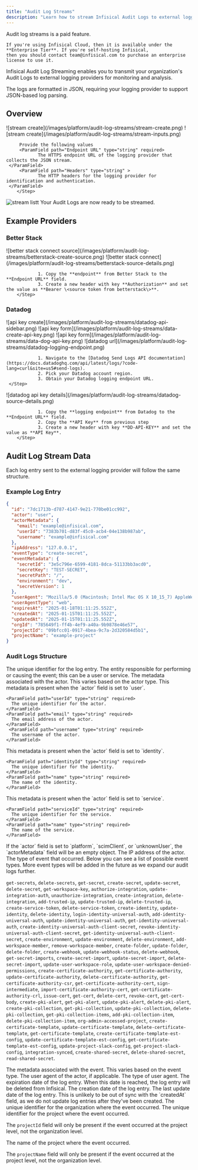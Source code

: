 ```yaml
---
title: "Audit Log Streams"
description: "Learn how to stream Infisical Audit Logs to external logging providers."
---
```


<Info>
    Audit log streams is a paid feature.
   
    If you're using Infisical Cloud, then it is available under the **Enterprise Tier**. If you're self-hosting Infisical,
    then you should contact team@infisical.com to purchase an enterprise license to use it.
</Info>

Infisical Audit Log Streaming enables you to transmit your organization's Audit Logs to external logging providers for monitoring and analysis. 

The logs are formatted in JSON, requiring your logging provider to support JSON-based log parsing.


## Overview

<Steps>
    <Step title="Navigate to Organization Settings in your sidebar." />
    <Step title="Select Audit Log Streams Tab.">
				![stream create](/images/platform/audit-log-streams/stream-create.png)
		</Step>
		<Step title="Click on Create">
		 ![stream create](/images/platform/audit-log-streams/stream-inputs.png)

		 Provide the following values
		 <ParamField path="Endpoint URL" type="string" required>
				The HTTPS endpoint URL of the logging provider that collects the JSON stream.
     </ParamField>
		 <ParamField path="Headers" type="string" >
				The HTTP headers for the logging provider for identification and authentication.
     </ParamField>
		</Step>
</Steps>

![stream listt](/images/platform/audit-log-streams/stream-list.png)
Your Audit Logs are now ready to be streamed.

## Example Providers

### Better Stack

<Steps>
    <Step title="Select Connect Source">
				![better stack connect source](/images/platform/audit-log-streams/betterstack-create-source.png)
		</Step>
    <Step title="Provide a name and select platform"/>
   <Step title="Provide Audit Log Stream inputs">
				![better stack connect](/images/platform/audit-log-streams/betterstack-source-details.png)

				1. Copy the **endpoint** from Better Stack to the **Endpoint URL** field.
				3. Create a new header with key **Authorization** and set the value as **Bearer \<source token from betterstack\>**.
		</Step>
</Steps>

### Datadog

<Steps>
    <Step title="Navigate to API Keys section">
				![api key create](/images/platform/audit-log-streams/datadog-api-sidebar.png)
		</Step>
    <Step title="Select New Key and provide a key name">
				![api key form](/images/platform/audit-log-streams/data-create-api-key.png)
				![api key form](/images/platform/audit-log-streams/data-dog-api-key.png)
		</Step>
   <Step title="Find your Datadog region specific logging endpoint.">
				![datadog url](/images/platform/audit-log-streams/datadog-logging-endpoint.png)

				1. Navigate to the [Datadog Send Logs API documentation](https://docs.datadoghq.com/api/latest/logs/?code-lang=curl&site=us5#send-logs).
				2. Pick your Datadog account region.
				3. Obtain your Datadog logging endpoint URL.
	 </Step>
   <Step title="Provide audit log stream inputs">
				![datadog api key details](/images/platform/audit-log-streams/datadog-source-details.png)

				1. Copy the **logging endpoint** from Datadog to the **Endpoint URL** field.
				2. Copy the **API Key** from previous step
				3. Create a new header with key **DD-API-KEY** and set the value as **API Key**.
		</Step>
</Steps>

## Audit Log Stream Data

Each log entry sent to the external logging provider will follow the same structure.

### Example Log Entry

```created-secret.json
{
  "id": "7dc1713b-d787-4147-9e21-770be01cc992",
  "actor": "user",
  "actorMetadata": {
    "email": "example@infisical.com",
    "userId": "7383b701-d83f-45c0-acb4-04e138b987ab",
    "username": "example@infisical.com"
  },
  "ipAddress": "127.0.0.1",
  "eventType": "create-secret",
  "eventMetadata": {
    "secretId": "3e5c796e-6599-4181-8dca-51133bb3acd0",
    "secretKey": "TEST-SECRET",
    "secretPath": "/",
    "environment": "dev",
    "secretVersion": 1
  },
  "userAgent": "Mozilla/5.0 (Macintosh; Intel Mac OS X 10_15_7) AppleWebKit/537.36 (KHTML, like Gecko) Chrome/131.0.0.0 Safari/537.36",
  "userAgentType": "web",
  "expiresAt": "2025-01-18T01:11:25.552Z",
  "createdAt": "2025-01-15T01:11:25.552Z",
  "updatedAt": "2025-01-15T01:11:25.552Z",
  "orgId": "785649f1-ff4b-4ef9-a40a-9b9878e46e57",
  "projectId": "09bfcc01-0917-4bea-9c7a-2d320584d5b1",
  "projectName": "example-project"
}
```

### Audit Logs Structure
<ParamField path="id" type="string" required>
  The unique identifier for the log entry. 
</ParamField>

<ParamField path="actor" type="platform | user | service | identity | scimClient | unknownUser" required>
  The entity responsible for performing or causing the event; this can be a user or service.
</ParamField>

<ParamField path="actorMetadata" type="object" required>
  The metadata associated with the actor. This varies based on the actor type.

  <Accordion title="User Metadata">
    This metadata is present when the `actor` field is set to `user`.

    <ParamField path="userId" type="string" required>
      The unique identifier for the actor.
    </ParamField>
    <ParamField path="email" type="string" required>
      The email address of the actor.
    </ParamField>
     <ParamField path="username" type="string" required>
      The username of the actor.
    </ParamField>
  </Accordion>

  <Accordion title="Identity Metadata">
    This metadata is present when the `actor` field is set to `identity`.

    <ParamField path="identityId" type="string" required>
      The unique identifier for the identity.
    </ParamField>
    <ParamField path="name" type="string" required>
      The name of the identity.
    </ParamField>
  </Accordion>

  <Accordion title="Service Token Metadata">
    This metadata is present when the `actor` field is set to `service`.

    <ParamField path="serviceId" type="string" required>
      The unique identifier for the service.
    </ParamField>
    <ParamField path="name" type="string" required>
      The name of the service.
    </ParamField>
  </Accordion>


  <Note>
    If the `actor` field is set to `platform`, `scimClient`, or `unknownUser`, the `actorMetadata` field will be an empty object.
  </Note>
    
</ParamField>

<ParamField path="ipAddress" type="string" required>
  The IP address of the actor.
</ParamField>

<ParamField path="eventType" type="string" required>
  The type of event that occurred. Below you can see a list of possible event types. More event types will be added in the future as we expand our audit logs further.

  `get-secrets`, `delete-secrets`, `get-secret`, `create-secret`, `update-secret`, `delete-secret`, `get-workspace-key`, `authorize-integration`, `update-integration-auth`, `unauthorize-integration`, `create-integration`, `delete-integration`, `add-trusted-ip`, `update-trusted-ip`, `delete-trusted-ip`, `create-service-token`, `delete-service-token`, `create-identity`, `update-identity`, `delete-identity`, `login-identity-universal-auth`, `add-identity-universal-auth`, `update-identity-universal-auth`, `get-identity-universal-auth`, `create-identity-universal-auth-client-secret`, `revoke-identity-universal-auth-client-secret`, `get-identity-universal-auth-client-secret`, `create-environment`, `update-environment`, `delete-environment`, `add-workspace-member`, `remove-workspace-member`, `create-folder`, `update-folder`, `delete-folder`, `create-webhook`, `update-webhook-status`, `delete-webhook`, `get-secret-imports`, `create-secret-import`, `update-secret-import`, `delete-secret-import`, `update-user-workspace-role`, `update-user-workspace-denied-permissions`, `create-certificate-authority`, `get-certificate-authority`, `update-certificate-authority`, `delete-certificate-authority`, `get-certificate-authority-csr`, `get-certificate-authority-cert`, `sign-intermediate`, `import-certificate-authority-cert`, `get-certificate-authority-crl`, `issue-cert`, `get-cert`, `delete-cert`, `revoke-cert`, `get-cert-body`, `create-pki-alert`, `get-pki-alert`, `update-pki-alert`, `delete-pki-alert`, `create-pki-collection`, `get-pki-collection`, `update-pki-collection`, `delete-pki-collection`, `get-pki-collection-items`, `add-pki-collection-item`, `delete-pki-collection-item`, `org-admin-accessed-project`, `create-certificate-template`, `update-certificate-template`, `delete-certificate-template`, `get-certificate-template`, `create-certificate-template-est-config`, `update-certificate-template-est-config`, `get-certificate-template-est-config`, `update-project-slack-config`, `get-project-slack-config`, `integration-synced`, `create-shared-secret`, `delete-shared-secret`, `read-shared-secret`.
</ParamField>

<ParamField path="eventMetadata" type="object" required>
  The metadata associated with the event. This varies based on the event type.
</ParamField>

<ParamField path="userAgent" type="string">
  The user agent of the actor, if applicable.
</ParamField>

<ParamField path="userAgentType" type="web | cli | k8-operator | terraform | other | InfisicalPythonSDK | InfisicalNodeSDK">
  The type of user agent.
</ParamField>

<ParamField path="expiresAt" type="string" required>
  The expiration date of the log entry. When this date is reached, the log entry will be deleted from Infisical.
</ParamField>

<ParamField path="createdAt" type="string" required>
  The creation date of the log entry.
</ParamField>

<ParamField path="updatedAt" type="string" required>
  The last update date of the log entry. This is unlikely to be out of sync with the `createdAt` field, as we do not update log entries after they've been created.
</ParamField>

<ParamField path="orgId" type="string" required>
  The unique identifier for the organization where the event occurred.
</ParamField>

<ParamField path="projectId" type="string">
  The unique identifier for the project where the event occurred.

  The `projectId` field will only be present if the event occurred at the project level, not the organization level.
</ParamField>

<ParamField path="projectName" type="string">
  The name of the project where the event occurred.

  The `projectName` field will only be present if the event occurred at the project level, not the organization level.
</ParamField>